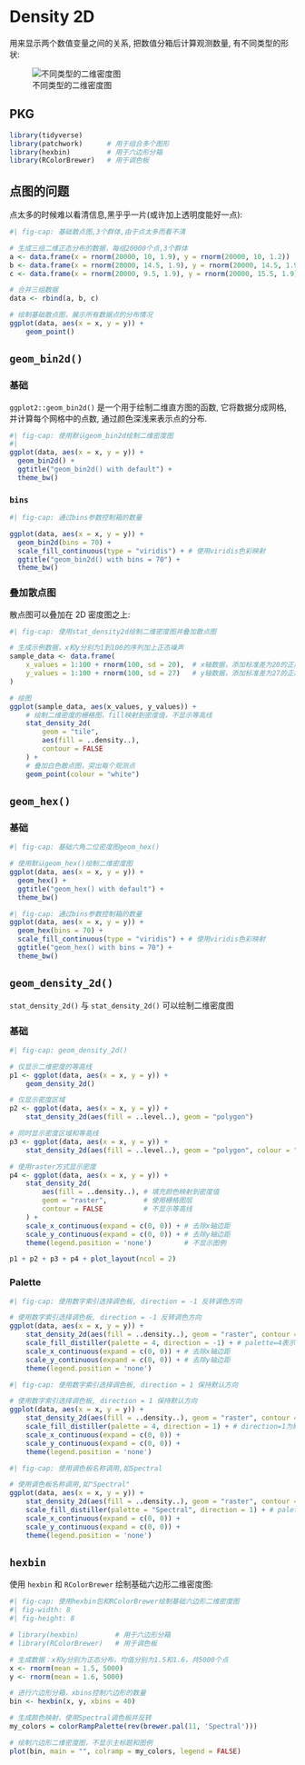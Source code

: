 # Density 2D {#sec-density2d}

用来显示两个数值变量之间的关系, 把数值分箱后计算观测数量, 有不同类型的形状:

![不同类型的二维密度图](./image/density2d.png)

## PKG

```r
library(tidyverse)
library(patchwork)      # 用于组合多个图形
library(hexbin)         # 用于六边形分箱
library(RColorBrewer)   # 用于调色板
```


## 点图的问题

点太多的时候难以看清信息,黑乎乎一片(或许加上透明度能好一点): 

```r
#| fig-cap: 基础散点图,3个群体,由于点太多而看不清

# 生成三组二维正态分布的数据，每组20000个点,3个群体
a <- data.frame(x = rnorm(20000, 10, 1.9), y = rnorm(20000, 10, 1.2))    # 第一组，均值为10
b <- data.frame(x = rnorm(20000, 14.5, 1.9), y = rnorm(20000, 14.5, 1.9)) # 第二组，均值为14.5
c <- data.frame(x = rnorm(20000, 9.5, 1.9), y = rnorm(20000, 15.5, 1.9))  # 第三组，x均值9.5，y均值15.5

# 合并三组数据
data <- rbind(a, b, c)

# 绘制基础散点图，展示所有数据点的分布情况
ggplot(data, aes(x = x, y = y)) +
    geom_point()
```

## `geom_bin2d()`

### 基础

`ggplot2::geom_bin2d()` 是一个用于绘制二维直方图的函数, 它将数据分成网格, 并计算每个网格中的点数, 通过颜色深浅来表示点的分布.

```r
#| fig-cap: 使用默认geom_bin2d绘制二维密度图
#| 
ggplot(data, aes(x = x, y = y)) +
  geom_bin2d() +
  ggtitle("geom_bin2d() with default") +
  theme_bw()
```


### `bins`
```r
#| fig-cap: 通过bins参数控制箱的数量

ggplot(data, aes(x = x, y = y)) +
  geom_bin2d(bins = 70) +
  scale_fill_continuous(type = "viridis") + # 使用viridis色彩映射
  ggtitle("geom_bin2d() with bins = 70") +
  theme_bw()
```

### 叠加散点图

散点图可以叠加在 2D 密度图之上:

```r
#| fig-cap: 使用stat_density2d绘制二维密度图并叠加散点图

# 生成示例数据，x和y分别为1到100的序列加上正态噪声
sample_data <- data.frame(
    x_values = 1:100 + rnorm(100, sd = 20),  # x轴数据，添加标准差为20的正态噪声
    y_values = 1:100 + rnorm(100, sd = 27)   # y轴数据，添加标准差为27的正态噪声
)

# 绘图
ggplot(sample_data, aes(x_values, y_values)) +
    # 绘制二维密度的栅格图，fill映射到密度值，不显示等高线
    stat_density_2d(
        geom = "tile", 
        aes(fill = ..density..), 
        contour = FALSE
    ) +
    # 叠加白色散点图，突出每个观测点
    geom_point(colour = "white")
```

## `geom_hex()`

### 基础

```r
#| fig-cap: 基础六角二位密度图geom_hex()

# 使用默认geom_hex()绘制二维密度图
ggplot(data, aes(x = x, y = y)) +
  geom_hex() +
  ggtitle("geom_hex() with default") +
  theme_bw()
```

```r
#| fig-cap: 通过bins参数控制箱的数量
ggplot(data, aes(x = x, y = y)) +
  geom_hex(bins = 70) +
  scale_fill_continuous(type = "viridis") + # 使用viridis色彩映射
  ggtitle("geom_hex() with bins = 70") +
  theme_bw() 
```

## `geom_density_2d()`

`stat_density_2d()` 与 `stat_density_2d()` 可以绘制二维密度图

### 基础

```r
#| fig-cap: geom_density_2d()

# 仅显示二维密度的等高线
p1 <- ggplot(data, aes(x = x, y = y)) +
    geom_density_2d()

# 仅显示密度区域
p2 <- ggplot(data, aes(x = x, y = y)) +
    stat_density_2d(aes(fill = ..level..), geom = "polygon")

# 同时显示密度区域和等高线
p3 <- ggplot(data, aes(x = x, y = y)) +
    stat_density_2d(aes(fill = ..level..), geom = "polygon", colour = "white")

# 使用raster方式显示密度
p4 <- ggplot(data, aes(x = x, y = y)) +
    stat_density_2d(
        aes(fill = ..density..), # 填充颜色映射到密度值
        geom = "raster",         # 使用栅格图层
        contour = FALSE          # 不显示等高线
    ) +
    scale_x_continuous(expand = c(0, 0)) + # 去除x轴边距
    scale_y_continuous(expand = c(0, 0)) + # 去除y轴边距
    theme(legend.position = 'none')        # 不显示图例

p1 + p2 + p3 + p4 + plot_layout(ncol = 2) 

```


### Palette

```r
#| fig-cap: 使用数字索引选择调色板, direction = -1 反转调色方向

# 使用数字索引选择调色板, direction = -1 反转调色方向
ggplot(data, aes(x = x, y = y)) +
    stat_density_2d(aes(fill = ..density..), geom = "raster", contour = FALSE) + # 绘制二维密度的栅格图
    scale_fill_distiller(palette = 4, direction = -1) + # palette=4表示第4个内置调色板, direction=-1表示反转色阶
    scale_x_continuous(expand = c(0, 0)) + # 去除x轴边距
    scale_y_continuous(expand = c(0, 0)) + # 去除y轴边距
    theme(legend.position = 'none')
```

```r
#| fig-cap: 使用数字索引选择调色板, direction = 1 保持默认方向

# 使用数字索引选择调色板, direction = 1 保持默认方向
ggplot(data, aes(x = x, y = y)) +
    stat_density_2d(aes(fill = ..density..), geom = "raster", contour = FALSE) +
    scale_fill_distiller(palette = 4, direction = 1) + # direction=1为默认方向
    scale_x_continuous(expand = c(0, 0)) +
    scale_y_continuous(expand = c(0, 0)) +
    theme(legend.position = 'none')
```

```r
#| fig-cap: 使用调色板名称调用,如Spectral

# 使用调色板名称调用,如"Spectral"
ggplot(data, aes(x = x, y = y)) +
    stat_density_2d(aes(fill = ..density..), geom = "raster", contour = FALSE) +
    scale_fill_distiller(palette = "Spectral", direction = 1) + # palette参数直接指定调色板名称
    scale_x_continuous(expand = c(0, 0)) +
    scale_y_continuous(expand = c(0, 0)) +
    theme(legend.position = 'none')
```


## `hexbin`

使用 `hexbin` 和 `RColorBrewer` 绘制基础六边形二维密度图: 

```r
#| fig-cap: 使用hexbin包和RColorBrewer绘制基础六边形二维密度图
#| fig-width: 8
#| fig-height: 8

# library(hexbin)         # 用于六边形分箱
# library(RColorBrewer)   # 用于调色板

# 生成数据：x和y分别为正态分布，均值分别为1.5和1.6，共5000个点
x <- rnorm(mean = 1.5, 5000)
y <- rnorm(mean = 1.6, 5000)

# 进行六边形分箱，xbins控制六边形的数量
bin <- hexbin(x, y, xbins = 40)

# 生成颜色映射，使用Spectral调色板并反转
my_colors = colorRampPalette(rev(brewer.pal(11, 'Spectral')))

# 绘制六边形二维密度图，不显示主标题和图例
plot(bin, main = "", colramp = my_colors, legend = FALSE)
```
